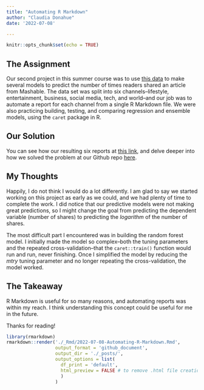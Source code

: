 ```yaml
---
title: "Automating R Markdown"
author: "Claudia Donahue"
date: '2022-07-08'

---
```


```r
knitr::opts_chunk$set(echo = TRUE)
```

## The Assignment  

Our second project in this summer course was to use [this data](https://archive.ics.uci.edu/ml/datasets/Online+News+Popularity) to make several models to predict the number of times readers shared an article from Mashable. The data set was split into six channels--lifestyle, entertainment, business, social media, tech, and world--and our job was to automate a report for each channel from a single R Markdown file. We were also practicing building, testing, and comparing regression and ensemble models, using the `caret` package in R.  

## Our Solution  

You can see how our resulting six reports at [this link](https://cdonahu.github.io/st558-project2/), and delve deeper into how we solved the problem at our Github repo [here](https://github.com/cdonahu/st558-project2).  

## My Thoughts  

Happily, I do not think I would do a lot differently. I am glad to say we started working on this project as early as we could, and we had plenty of time to complete the work. I did notice that our predictive models were not making great predictions, so I might change the goal from predicting the dependent variable (number of shares) to predicting the *logarithm* of the number of shares. 

The most difficult part I encountered was in building the random forest model. I initially made the model so complex--both the tuning parameters and the repeated cross-validation--that the `caret::train()` function would run and run, never finishing. Once I simplified the model by reducing the *mtry* tuning parameter and no longer repeating the cross-validation, the model worked. 

## The Takeaway  

R Markdown is useful for so many reasons, and automating reports was within my reach. I think understanding this concept could be useful for me in the future. 

Thanks for reading!  

```r
library(rmarkdown)
rmarkdown::render('./_Rmd/2022-07-08-Automating-R-Markdown.Rmd',
                  output_format = 'github_document',
                  output_dir = './_posts/',
                  output_options = list(
                    df_print = 'default',
                    html_preview = FALSE # to remove .html file creation
                    )
                  )
```